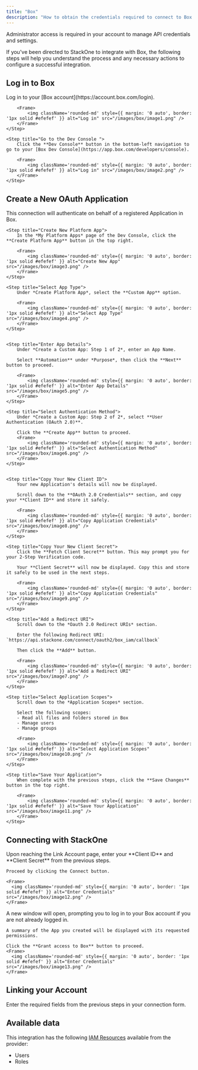 ```yaml
---
title: "Box"
description: "How to obtain the credentials required to connect to Box."
---
```



<Note>
  Administrator access is required in your account to manage API credentials and settings.
</Note>

If you've been directed to StackOne to integrate with Box, the following steps will help you understand the process and any necessary actions to configure a successful integration.

## Log in to Box

<Steps>
    <Step title="Log in">
        Log in to your [Box account](https://account.box.com/login).

        <Frame>
            <img className='rounded-md' style={{ margin: '0 auto', border: '1px solid #efefef' }} alt="Log in" src="/images/box/image1.png" />
        </Frame>
    </Step>

    <Step title="Go to the Dev Console ">
        Click the **Dev Console** button in the bottom-left navigation to go to your [Box Dev Console](https://app.box.com/developers/console).

        <Frame>
            <img className='rounded-md' style={{ margin: '0 auto', border: '1px solid #efefef' }} alt="Log in" src="/images/box/image2.png" />
        </Frame>
    </Step>
</Steps>



## Create a New OAuth Application

This connection will authenticate on behalf of a registered Application in Box.
<Steps>

    
    <Step title="Create New Platform App">
        In the *My Platform Apps* page of the Dev Console, click the **Create Platform App** button in the top right.

        <Frame>
            <img className='rounded-md' style={{ margin: '0 auto', border: '1px solid #efefef' }} alt="Create New App" src="/images/box/image3.png" />
        </Frame>
    </Step>

    <Step title="Select App Type">
        Under *Create Platform App*, select the **Custom App** option.

        <Frame>
            <img className='rounded-md' style={{ margin: '0 auto', border: '1px solid #efefef' }} alt="Select App Type" src="/images/box/image4.png" />
        </Frame>
    </Step>

    
    <Step title="Enter App Details">
        Under *Create a Custom App: Step 1 of 2*, enter an App Name. 
        
        Select **Automation** under *Purpose*, then click the **Next** button to proceed.

        <Frame>
            <img className='rounded-md' style={{ margin: '0 auto', border: '1px solid #efefef' }} alt="Enter App Details" src="/images/box/image5.png" />
        </Frame>
    </Step>
    
    <Step title="Select Authentication Method">
        Under *Create a Custom App: Step 2 of 2*, select **User Authentication (OAuth 2.0)**.

        Click the **Create App** button to proceed.
        <Frame>
            <img className='rounded-md' style={{ margin: '0 auto', border: '1px solid #efefef' }} alt="Select Authentication Method" src="/images/box/image6.png" />
        </Frame>
    </Step>

    
    <Step title="Copy Your New Client ID">
        Your new Application's details will now be displayed.

        Scroll down to the **OAuth 2.0 Credentials** section, and copy your **Client ID** and store it safely.

        <Frame>
            <img className='rounded-md' style={{ margin: '0 auto', border: '1px solid #efefef' }} alt="Copy Application Credentials" src="/images/box/image8.png" />
        </Frame>
    </Step>

    <Step title="Copy Your New Client Secret">
        Click the **Fetch Client Secret** button. This may prompt you for your 2-Step Verification code.

        Your **Client Secret** will now be displayed. Copy this and store it safely to be used in the next steps.

        <Frame>
            <img className='rounded-md' style={{ margin: '0 auto', border: '1px solid #efefef' }} alt="Copy Application Credentials" src="/images/box/image9.png" />
        </Frame>
    </Step>

    <Step title="Add a Redirect URI">
        Scroll down to the *Oauth 2.0 Redirect URIs* section.

        Enter the following Redirect URI: `https://api.stackone.com/connect/oauth2/box_iam/callback`

        Then click the **Add** button.

        <Frame>
            <img className='rounded-md' style={{ margin: '0 auto', border: '1px solid #efefef' }} alt="Add a Redirect URI" src="/images/box/image7.png" />
        </Frame>
    </Step>

    <Step title="Select Application Scopes">
        Scroll down to the *Application Scopes* section.

        Select the following scopes:
        - Read all files and folders stored in Box
        - Manage users
        - Manage groups
 
        <Frame>
            <img className='rounded-md' style={{ margin: '0 auto', border: '1px solid #efefef' }} alt="Select Application Scopes" src="/images/box/image10.png" />
        </Frame>
    </Step>

    <Step title="Save Your Application">
        When complete with the previous steps, click the **Save Changes** button in the top right.
 
        <Frame>
            <img className='rounded-md' style={{ margin: '0 auto', border: '1px solid #efefef' }} alt="Save Your Application" src="/images/box/image11.png" />
        </Frame>
    </Step>

</Steps>


## Connecting with StackOne

<Steps>
  <Step title="Enter Credentials">
    Upon reaching the Link Account page, enter your **Client ID** and **Client Secret** from the previous steps.

    Proceed by clicking the Connect button.

    <Frame>
      <img className='rounded-md' style={{ margin: '0 auto', border: '1px solid #efefef' }} alt="Enter Credentials" src="/images/box/image12.png" />
    </Frame>
  </Step>

 <Step title="Approve App Connection">
    A new window will open, prompting you to log in to your Box account if you are not already logged in.

    A summary of the App you created will be displayed with its requested permissions.

    Click the **Grant access to Box** button to proceed.
    <Frame>
      <img className='rounded-md' style={{ margin: '0 auto', border: '1px solid #efefef' }} alt="Enter Credentials" src="/images/box/image13.png" />
    </Frame>
  </Step>

</Steps>


## Linking your Account

Enter the required fields from the previous steps in your connection form.

<IntegrationFooter />

## Available data

This integration has the following [IAM Resources](https://docs.stackone.com/reference/getting-started-with-your-api) available from the provider:
<ul>
  <li>Users</li>
  <li>Roles</li>
</ul>